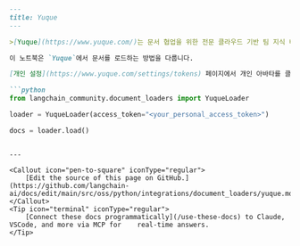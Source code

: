 ```markdown
---
title: Yuque
---

>[Yuque](https://www.yuque.com/)는 문서 협업을 위한 전문 클라우드 기반 팀 지식 베이스입니다.

이 노트북은 `Yuque`에서 문서를 로드하는 방법을 다룹니다.

[개인 설정](https://www.yuque.com/settings/tokens) 페이지에서 개인 아바타를 클릭하여 personal access token을 얻을 수 있습니다.

```python
from langchain_community.document_loaders import YuqueLoader
```

```python
loader = YuqueLoader(access_token="<your_personal_access_token>")
```

```python
docs = loader.load()
```
```

---

<Callout icon="pen-to-square" iconType="regular">
    [Edit the source of this page on GitHub.](https://github.com/langchain-ai/docs/edit/main/src/oss/python/integrations/document_loaders/yuque.mdx)
</Callout>
<Tip icon="terminal" iconType="regular">
    [Connect these docs programmatically](/use-these-docs) to Claude, VSCode, and more via MCP for    real-time answers.
</Tip>
